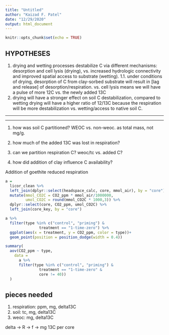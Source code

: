 ```yaml
---
title: "Untitled"
author: "Kaizad F. Patel"
date: "12/29/2020"
output: html_document
---
```


```r
knitr::opts_chunk$set(echo = TRUE)
```

## HYPOTHESES

1. drying and wetting processes destabilize C via different mechanisms: desorption and cell lysis (drying), vs. increased hydrologic connectivity and improved spatial access to substrate (wetting). 
1.1. under conditions of drying, desorption of C from clay-sorbed substrate will result in [lag and release] of desorption/respiration. vs. cell lysis means we will have a pulse of more 12C vs. the newly added 13C
1. drying will have a stronger effect on soil C destabilization, compared to wetting
drying will have a higher ratio of 12/13C because the respiration will be more destabilization vs. wetting/access to native soil C. 





---

---

1. how was soil C partitioned? WEOC vs. non-weoc. as total mass, not mg/g.

1. how much of the added 13C was lost in respiration?

1. can we partition respiration C? weoc/tc vs. added C?

1. how did addition of clay influence C availability?

Addition of goethite reduced respiration

```r
a = 
  licor_clean %>% 
  left_join(dplyr::select(headspace_calc, core, mmol_air), by = "core") %>% 
  mutate(mmol_CO2C = CO2_ppm * mmol_air/1000000,
         umol_CO2C = round(mmol_CO2C * 1000,3)) %>% 
  dplyr::select(core, CO2_ppm, umol_CO2C) %>% 
  left_join(core_key, by = "core") 

a %>% 
  filter(type %in% c("control", "priming") &
               treatment == "1-time-zero") %>% 
  ggplot(aes(x = treatment, y = CO2_ppm, color = type))+
  geom_point(position = position_dodge(width = 0.4))

summary(
  aov(CO2_ppm ~ type, 
    data = 
      a %>% 
      filter(type %in% c("control", "priming") &
               treatment == "1-time-zero" &
               core != 40))
  )
```


## pieces needed
1. respiration: ppm, mg, delta13C
2. soil: tc, mg, delta13C
3. weoc: mg, delta13C

delta -> R -> f -> mg 13C per core
